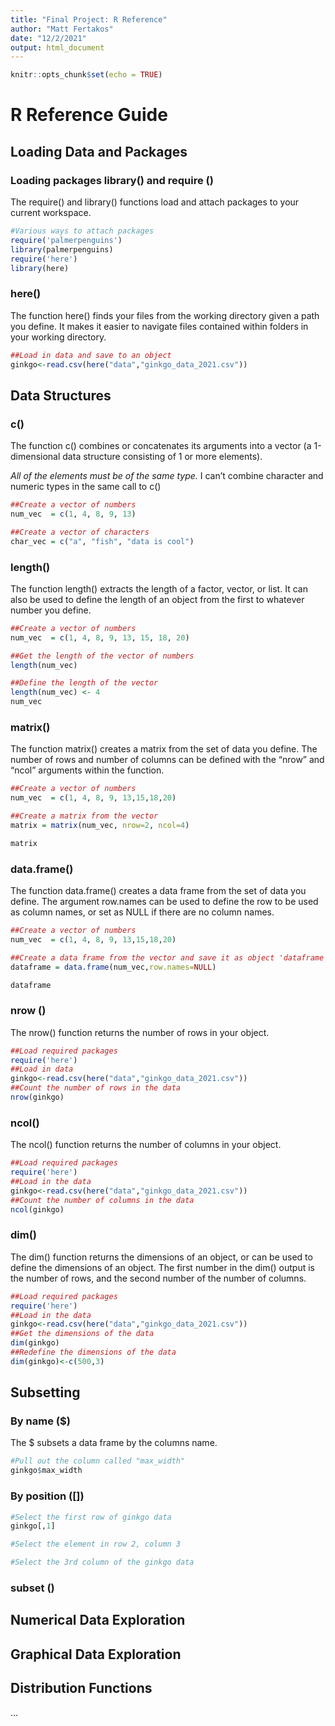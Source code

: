 ```yaml
---
title: "Final Project: R Reference"
author: "Matt Fertakos"
date: "12/2/2021"
output: html_document
---
```


```r
knitr::opts_chunk$set(echo = TRUE)
```

# R Reference Guide {.tabset .tabset-pills}


## Loading Data and Packages
### Loading packages library() and require ()
The require() and library() functions load and attach packages to your current workspace. 

```r
#Various ways to attach packages
require('palmerpenguins')
library(palmerpenguins)
require('here')
library(here)
```

### here()
The function here() finds your files from the working directory given a path you define. It makes it easier to navigate files contained within folders in your working directory.

```r
##Load in data and save to an object
ginkgo<-read.csv(here("data","ginkgo_data_2021.csv"))
```

## Data Structures

### c()
The function c() combines or concatenates its arguments into a vector (a 1-dimensional data structure consisting of 1 or more elements).

*All of the elements must be of the same type.
*I can’t combine character and numeric types in the same call to c()

```r
##Create a vector of numbers
num_vec  = c(1, 4, 8, 9, 13)

##Create a vector of characters
char_vec = c("a", "fish", "data is cool")
```

### length()
The function length() extracts the length of a factor, vector, or list. It can also be used to define the length of an object from the first to whatever number you define.

```r
##Create a vector of numbers
num_vec  = c(1, 4, 8, 9, 13, 15, 18, 20)

##Get the length of the vector of numbers
length(num_vec)

##Define the length of the vector
length(num_vec) <- 4
num_vec
```

### matrix()
The function matrix() creates a matrix from the set of data you define. The number of rows and number of columns can be defined with the "nrow" and "ncol" arguments within the function.
```r
##Create a vector of numbers
num_vec  = c(1, 4, 8, 9, 13,15,18,20)

##Create a matrix from the vector
matrix = matrix(num_vec, nrow=2, ncol=4)

matrix
```

### data.frame()
The function data.frame() creates a data frame from the set of data you define. The argument row.names can be used to define the row to be used as column names, or set as NULL if there are no column names.

```r
##Create a vector of numbers
num_vec  = c(1, 4, 8, 9, 13,15,18,20)

##Create a data frame from the vector and save it as object 'dataframe'
dataframe = data.frame(num_vec,row.names=NULL)

dataframe

```

### nrow ()
The nrow() function returns the number of rows in your object.

```r
##Load required packages
require('here')
##Load in data
ginkgo<-read.csv(here("data","ginkgo_data_2021.csv"))
##Count the number of rows in the data
nrow(ginkgo)

```


### ncol()
The ncol() function returns the number of columns in your object.
```r
##Load required packages
require('here')
##Load in the data
ginkgo<-read.csv(here("data","ginkgo_data_2021.csv"))
##Count the number of columns in the data
ncol(ginkgo)
```

### dim()
The dim() function returns the dimensions of an object, or can be used to define the dimensions of an object. The first number in the dim() output is the number of rows, and the second number of the number of columns.

```r
##Load required packages
require('here')
##Load in the data
ginkgo<-read.csv(here("data","ginkgo_data_2021.csv"))
##Get the dimensions of the data
dim(ginkgo)
##Redefine the dimensions of the data
dim(ginkgo)<-c(500,3)
```


## Subsetting
### By name ($)
The $ subsets a data frame by the columns name.
```r
#Pull out the column called "max_width"
ginkgo$max_width
```
### By position ([])
```r
#Select the first row of ginkgo data
ginkgo[,1]

#Select the element in row 2, column 3

#Select the 3rd column of the ginkgo data
```

### subset ()


## Numerical Data Exploration


## Graphical Data Exploration


## Distribution Functions


...
